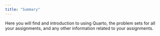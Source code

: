 ```yaml
---
title: "Summary"
---
```


Here you will find and introduction to using Quarto, the problem sets for all your assignments, and any other information related to your assignments.
